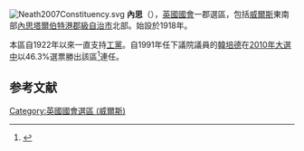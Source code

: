[[File:Neath2007Constituency.svg|right]]
'''內思'''（{{lang-en|Neath}}），[[英國|英國]][[英國國會|國會]]一郡選區，包括[[威爾斯|威爾斯]]東南部[[內思塔爾伯特港郡級自治市|內思塔爾伯特港郡級自治市]]北部。始設於1918年。

本區自1922年以來一直支持[[工黨_(英國)|工黨]]。自1991年任下議院議員的[[韓培德|韓培德]]在[[2010年英國大選|2010年大選中]]以46.3%選票勝出該區<ref name="">{{cite news
|publisher=[[英國廣播公司|英國廣播公司]]
|date=2010年5月7日
|title=Election 2010/Constituency/Neath
|url=http://news.bbc.co.uk/1/shared/election2010/results/constituency/w29.stm
|accessdate=2010年6月9日
|archive-date=2017年8月23日
|archive-url=https://web.archive.org/web/20170823084735/http://news.bbc.co.uk/1/shared/election2010/results/constituency/w29.stm
|dead-url=no
}}</ref>連任。

==参考文献==
<div class="references-small">
<references></references>
</div>

{{DEFAULTSORT:Neath (UK Parliament constituency)}}
[[Category:英國國會選區_(威爾斯)|Category:英國國會選區 (威爾斯)]]